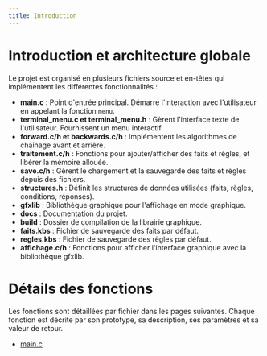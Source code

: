```yaml
---
title: Introduction
---
```


# Introduction et architecture globale
Le projet est organisé en plusieurs fichiers source et en-têtes qui implémentent les différentes fonctionnalités :

* **main.c** : Point d'entrée principal. Démarre l'interaction avec l'utilisateur en appelant la fonction `menu`.
* **terminal_menu.c et terminal_menu.h** : Gèrent l'interface texte de l'utilisateur. Fournissent un menu interactif.
* **forward.c/h et backwards.c/h** : Implémentent les algorithmes de chaînage avant et arrière.
* **traitement.c/h** : Fonctions pour ajouter/afficher des faits et règles, et libérer la mémoire allouée.
* **save.c/h** : Gèrent le chargement et la sauvegarde des faits et règles depuis des fichiers.
* **structures.h** : Définit les structures de données utilisées (faits, règles, conditions, réponses).
* **gfxlib** : Bibliothèque graphique pour l'affichage en mode graphique.
* **docs** : Documentation du projet.
* **build** : Dossier de compilation de la librairie graphique.
* **faits.kbs** : Fichier de sauvegarde des faits par défaut.
* **regles.kbs** : Fichier de sauvegarde des règles par défaut.
* **affichage.c/h** : Fonctions pour afficher l'interface graphique avec la bibliothèque gfxlib.

# Détails des fonctions
Les fonctions sont détaillées par fichier dans les pages suivantes. Chaque fonction est décrite par son prototype, sa description, ses paramètres et sa valeur de retour.
- [main.c](main)

